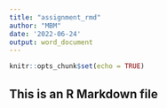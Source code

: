 ```yaml
---
title: "assignment_rmd"
author: "MBM"
date: '2022-06-24'
output: word_document
---
```


```r
knitr::opts_chunk$set(echo = TRUE)
```

## This is an R Markdown file